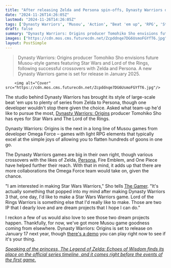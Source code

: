 ```yaml
---
title: "After releasing Zelda and Persona spin-offs, Dynasty Warriors dev would love to bring the series' brand of large-scale hack-and-slash fun to Star Wars and Lord of the Rings"
date: "2024-11-26T14:26:05Z"
lastmod: "2024-11-26T14:26:05Z"
tags: ['Dynasty Warriors', 'Musou', 'Action', "Beat 'em up", 'RPG', 'Star Wars', 'Lord of the Rings', 'Omega Force', 'Crossover']
draft: false
summary: "Dynasty Warriors: Origins producer Tomohiko Sho envisions future Musou-style games featuring Star Wars and Lord of the Rings, following successful crossovers with Zelda and Persona.  A new Dynasty Warriors game is set for release in January 2025."
images: ["https://cdn.mos.cms.futurecdn.net/Zcpddnqe7DG6UsmoFGYfT6.jpg"]
layout: PostSimple
---
```

> Dynasty Warriors: Origins producer Tomohiko Sho envisions future Musou-style games featuring Star Wars and Lord of the Rings, following successful crossovers with Zelda and Persona.  A new Dynasty Warriors game is set for release in January 2025.


        <img alt="Cover" src="https://cdn.mos.cms.futurecdn.net/Zcpddnqe7DG6UsmoFGYfT6.jpg"/>
        
The studio behind Dynasty Warriors has brought its style of large-scale beat 'em ups to plenty of series from Zelda to Persona, though one developer wouldn't stop there given the choice. Asked what team-up he'd like to pursue the most, [Dynasty Warriors: Origins](https://www.gamesradar.com/games/platformer/after-7-years-dynasty-warriors-origins-brings-the-beloved-musou-series-back-in-2025/) producer Tomohiko Sho has eyes for Star Wars and The Lord of the Rings.

Dynasty Warriors: Origins is the next in a long line of Musou games from developer Omega Force – games with light RPG elements that typically excel at the simple joys of allowing you to flatten hundreds of goons in one go. 

The Dynasty Warriors games are big in their own right, though various crossovers with the likes of Zelda, [Persona](https://www.gamesradar.com/persona-5-strikers-feels-like-a-sequel-from-another-universe-and-im-so-glad-its-part-of-ours/), Fire Emblem, and One Piece have helped further their reach. With that in mind, it adds up that there are more collaborations the Omega Force team would take on, given the chance.

"I am interested in making Star Wars Warriors," Sho tells [The Gamer](https://www.thegamer.com/dynasty-warriors-origins-producer-tomohiko-sho-wants-star-wars-lord-of-the-rings-warriors-musou-spin-offs/). "It's actually something that popped into my mind after making Dynasty Warriors 3 that, one day, I'd like to make a Star Wars Warriors game. Lord of the Rings Warriors is something else that I'd really like to make. Those are two IP that I dearly love and are dream projects that I hope I can do."

I reckon a few of us would also love to see those two dream projects happen. Thankfully, for now, we've got more Musou game goodness coming from elsewhere. Dynasty Warriors: Origins is set to release on January 17 next year, though [there's a demo](https://store.steampowered.com/app/2384580/DYNASTY_WARRIORS_ORIGINS/) you can play right now to see if it's your thing.

[<em>Speaking of the princess, The Legend of Zelda: Echoes of Wisdom finds its place on the official series timeline, and it comes right before the events of the first game.</em>](https://www.gamesradar.com/games/the-legend-of-zelda/the-legend-of-zelda-echoes-of-wisdom-finds-its-place-on-the-official-series-timeline-and-it-comes-right-before-the-events-of-the-first-game/)
        